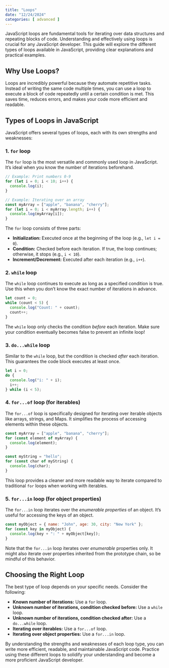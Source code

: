 ```yaml
---
title: "Loops"
date: "12/24/2024"
categories: [ advanced ]
---
```


JavaScript loops are fundamental tools for iterating over data structures and repeating blocks of code.  Understanding and effectively using loops is crucial for any JavaScript developer. This guide will explore the different types of loops available in JavaScript, providing clear explanations and practical examples.


## Why Use Loops?

Loops are incredibly powerful because they automate repetitive tasks.  Instead of writing the same code multiple times, you can use a loop to execute a block of code repeatedly until a certain condition is met. This saves time, reduces errors, and makes your code more efficient and readable.


## Types of Loops in JavaScript

JavaScript offers several types of loops, each with its own strengths and weaknesses:

### 1. `for` loop

The `for` loop is the most versatile and commonly used loop in JavaScript. It's ideal when you know the number of iterations beforehand.

```javascript
// Example: Print numbers 0-9
for (let i = 0; i < 10; i++) {
  console.log(i);
}

// Example: Iterating over an array
const myArray = ["apple", "banana", "cherry"];
for (let i = 0; i < myArray.length; i++) {
  console.log(myArray[i]);
}
```

The `for` loop consists of three parts:

* **Initialization:**  Executed once at the beginning of the loop (e.g., `let i = 0`).
* **Condition:** Checked before each iteration. If true, the loop continues; otherwise, it stops (e.g., `i < 10`).
* **Increment/Decrement:**  Executed after each iteration (e.g., `i++`).


### 2. `while` loop

The `while` loop continues to execute as long as a specified condition is true.  Use this when you don't know the exact number of iterations in advance.

```javascript
let count = 0;
while (count < 5) {
  console.log("Count: " + count);
  count++;
}
```

The `while` loop only checks the condition *before* each iteration.  Make sure your condition eventually becomes false to prevent an infinite loop!


### 3. `do...while` loop

Similar to the `while` loop, but the condition is checked *after* each iteration. This guarantees the code block executes at least once.

```javascript
let i = 0;
do {
  console.log("i: " + i);
  i++;
} while (i < 5);
```


### 4. `for...of` loop (for iterables)

The `for...of` loop is specifically designed for iterating over iterable objects like arrays, strings, and Maps. It simplifies the process of accessing elements within these objects.

```javascript
const myArray = ["apple", "banana", "cherry"];
for (const element of myArray) {
  console.log(element);
}

const myString = "hello";
for (const char of myString) {
  console.log(char);
}
```

This loop provides a cleaner and more readable way to iterate compared to traditional `for` loops when working with iterables.


### 5. `for...in` loop (for object properties)

The `for...in` loop iterates over the *enumerable properties* of an object.  It's useful for accessing the keys of an object.

```javascript
const myObject = { name: "John", age: 30, city: "New York" };
for (const key in myObject) {
  console.log(key + ": " + myObject[key]);
}
```

Note that the `for...in` loop iterates over *enumerable* properties only.  It might also iterate over properties inherited from the prototype chain, so be mindful of this behavior.


## Choosing the Right Loop

The best type of loop depends on your specific needs.  Consider the following:

* **Known number of iterations:** Use a `for` loop.
* **Unknown number of iterations, condition checked before:** Use a `while` loop.
* **Unknown number of iterations, condition checked after:** Use a `do...while` loop.
* **Iterating over iterables:** Use a `for...of` loop.
* **Iterating over object properties:** Use a `for...in` loop.


By understanding the strengths and weaknesses of each loop type, you can write more efficient, readable, and maintainable JavaScript code.  Practice using these different loops to solidify your understanding and become a more proficient JavaScript developer.

